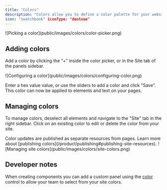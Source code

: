 ```yaml
---
title: "Colors"
description: "Colors allow you to define a color palette for your website. Colors are shared across all pages in a site ensuring a visually cohesive design throughout your site."
icon: "swatchbook" iconType: "duotone"
---
```


<Frame>![Picking a color](public/images/colors/color-picker.png)</Frame>

## Adding colors

Add a color by clicking the “+” inside the color picker, or in the Site tab of the panels sidebar.

<Frame>
  ![Configuring a color](public/images/colors/configuring-color.png)
</Frame>

Enter a hex value value, or use the sliders to add a color and click "Save". This color can now be applied to elements and text on your pages.

## Managing colors

To manage colors, deselect all elements and navigate to the "Site" tab in the right sidebar. Click on an existing color to edit or delete the color from your site.

<Note>
  Color updates are published as separate resources from pages. Learn more about
  [publishing colors](/product/publishing#publishing-site-resources).
</Note>

<Frame>![Managing site colors](public/images/colors/site-colors.png)</Frame>

## Developer notes

When creating components you can add a custom panel using the [color](developer/reference/controls/colors/color.mdx) control to allow your team to select from your site colors.
